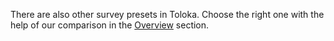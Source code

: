 <Note mode="note" title="Note">

There are also other survey presets in Toloka. Choose the right one with the help of our comparison in the [Overview](/docs-new/tutorials/questionnaire-overview) section.

</Note>